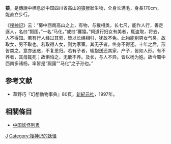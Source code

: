 '''{{ruby-py|攫|-{zh-cn:jué}-}}猿'''，是傳說中栖息於中国四川省高山的猿猴狀生物，全身长满毛，身長170cm，能直立步行。

《[[搜神記|搜神記]]》云：“蜀中西南高山之上，有物，与猴相类，长七尺，能作人行，善走逐人，名曰“猳国，”一名“马化，”或曰“玃猿。”伺道行妇女有美者，辄盗取，将去，人不得知。若有行人经过其旁，皆以长绳相引，犹故不免。此物能别男女气臭，故取女，男不取也。若取得人女，则为家室。其无子者，终身不得还。十年之后，形皆类之。意亦迷惑，不复思归。若有子者，辄抱送还其家，产子，皆如人形。有不养者，其母辄死；故惧怕之，无敢不养。及长，与人不异。皆以杨为姓。故今蜀中西南多诸杨，率皆是“猳国”“马化”之子孙也。”

== 参考文献 ==
*草野巧『幻想動物事典』80頁，[[新紀元社|新紀元社]]，1997年。

== 相關條目 ==
*[[中国妖怪列表|中国妖怪列表]]

[[Category:神話傳說中的靈長目|J]]
[[Category:搜神记的妖怪|Category:搜神记的妖怪]]